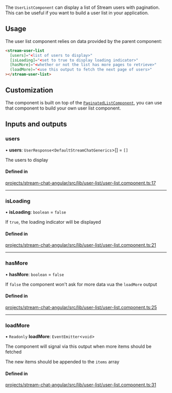 The `UserListComponent` can display a list of Stream users with pagination. This can be useful if you want to build a user list in your application.

## Usage

The user list component relies on data provided by the parent component:

```html
<stream-user-list
  [users]="<list of users to display>"
  [isLoading]="<set to true to display loading indicator>"
  [hasMore]="<whether or not the list has more pages to retrieve>"
  (loadMore)="<use this output to fetch the next page of users>"
></stream-user-list>
```

## Customization

The component is built on top of the [`PaginatedListComponent`](../../components/PaginatedListComponent.mdx), you can use that component to build your own user list component.

[//]: # "Start of generated content"
## Inputs and outputs 


### users

• **users**: `UserResponse`\<`DefaultStreamChatGenerics`\>[] = `[]`

The users to display

#### Defined in

[projects/stream-chat-angular/src/lib/user-list/user-list.component.ts:17](https://github.com/GetStream/stream-chat-angular/blob/a686dfd5014e50cc6b3e4c900255449a23034a67/projects/stream-chat-angular/src/lib/user-list/user-list.component.ts#L17)

___

### isLoading

• **isLoading**: `boolean` = `false`

If `true`, the loading indicator will be displayed

#### Defined in

[projects/stream-chat-angular/src/lib/user-list/user-list.component.ts:21](https://github.com/GetStream/stream-chat-angular/blob/a686dfd5014e50cc6b3e4c900255449a23034a67/projects/stream-chat-angular/src/lib/user-list/user-list.component.ts#L21)

___

### hasMore

• **hasMore**: `boolean` = `false`

If `false` the component won't ask for more data vua the `loadMore` output

#### Defined in

[projects/stream-chat-angular/src/lib/user-list/user-list.component.ts:25](https://github.com/GetStream/stream-chat-angular/blob/a686dfd5014e50cc6b3e4c900255449a23034a67/projects/stream-chat-angular/src/lib/user-list/user-list.component.ts#L25)

___

### loadMore

• `Readonly` **loadMore**: `EventEmitter`\<`void`\>

The component will signal via this output when more items should be fetched

The new items should be appended to the `items` array

#### Defined in

[projects/stream-chat-angular/src/lib/user-list/user-list.component.ts:31](https://github.com/GetStream/stream-chat-angular/blob/a686dfd5014e50cc6b3e4c900255449a23034a67/projects/stream-chat-angular/src/lib/user-list/user-list.component.ts#L31)

[//]: # "End of generated content"
